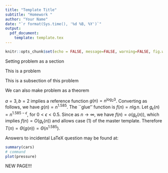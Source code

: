 ```yaml
---
title: "Template Title"
subtitle: "Homework "
author: "Your Name"
date: "`r format(Sys.time(), '%d %B, %Y')`"
output:
  pdf_document: 
    template: template.tex
---
```


```r
knitr::opts_chunk$set(echo = FALSE, message=FALSE, warning=FALSE, fig.width=5, fig.height=3, fig.align="center")
```

Setting problem as a section

\secprob{1}
This is a problem

\subprob{(a)} This is a subsection of this problem

\sol

We can also make problem as a theorem

\begin{problem}
this is a problem
\end{problem}

\begin{exercise}
this is a exercise
\end{exercise}

\begin{enumerate}
\item $T(n) = 2 T(\lfloor n/4 \rfloor) + n^{1/2}$.
\item $T(n) = 3 T(\lfloor n/2 \rfloor) + n \lg n$.
\item $T(n) = 5 T(\lfloor n/5 \rfloor) + \frac{n}{\lg n}$.
\item $T(n) = 4 T(\lfloor n/2 \rfloor) + n^2 \sqrt{n}$.
\item $T(n) = 2 T(\lfloor n/2 \rfloor) + n \lg n$.
\end{enumerate}

$a = 3, b = 2$ implies a reference function $g(n) = n^{\log_2 3}$. Converting as follows,
\begin{eqnarray*}
y & = & \log_2 3 \\
2^y & = & 3 \\
y \ln 2 & = & \ln 3 \\
y & = & \frac{\ln 3}{\ln 2} = 1.585,
\end{eqnarray*}
we have $g(n) = n^{1.585}$.  The ``glue'' function is $f(n) = n \lg n$.  Let $g_\epsilon (n) = n^{1.585 - \epsilon}$, for 
$0 < \epsilon < 0.5$. Since
\begin{eqnarray*}
\frac{f(n)}{g_\epsilon (n)} & = & \frac{n \lg n}{n^{1.585 - \epsilon}} = \frac{\lg n}{n^{0.585 - \epsilon}} \\
 & \leq & \frac{\lg n}{n^{0.085}} \rightarrow 0
\end{eqnarray*}
as $n \rightarrow \infty$, we have $f(n) = o(g_\epsilon (n))$, which implies $f(n) = O(g_\epsilon (n))$ and allows case (1) of the 
master template.  Therefore $T(n) = \Theta(g(n)) = \Theta(n^{1.585})$.

\vspace*{0.5in}
\noindent Answers to incidental LaTeX question may be found at:
\begin{verbatim}
http://www.tug.org/begin.html
\end{verbatim}

```r
summary(cars)
# command
plot(pressure)
```

\newpage
NEW PAGE!!!
